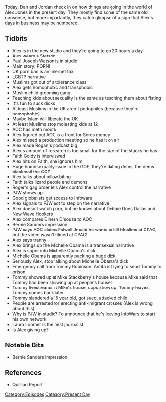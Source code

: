 {{Episode
    | title             = March 5-6, 2019
    | caption           = [https://knowledgefight.libsyn.com/knowledge-fight-march-5-6-2019 Listen to this episode on Libsyn]
    | episodeNumber     = 273
    | length            = 02:19:51
    | airDate           = March 8, 2019
    | coverageStartDate = March 5, 2019
    | coverageEndDate   = March 6, 2019
    | episodeType       = [[:Category:Present Day|Present Day]]
    | appearance        = [[Paul Joseph Watson]], [[Alexandria Ocasia-Cortes]], [[Faith Goldy]], [[Roger Stone]], [[dinesh d'souza]], [[Jerry Falwell Jr]], [[Michelle Obama]], [[Tommy Robinson]], [[Mike Stackberry]], [[Laura Loomer]]
    | oocDrop           = Tommy Robinson is a modern day Moses
    | previousEpisode   = [[272: December 20, 2012]]
    | nextEpisode       = [[274: Ask Alex Anything]]
}}

{{Stub}}

Today, Dan and Jordan check in on how things are going in the world of Alex Jones in the present day. They mostly find some of the same old nonsense, but more importantly, they catch glimpse of a sign that Alex's days in business may be numbered.

==Tidbits==

*Alex is in the new studio and they're going to go 20 hours a day
*Alex wears a Stetson
*Paul Joseph Watson is in studio
*Main story: PORN!
*UK porn ban is an internet tax
*LGBTP narrative
*Muslims got out of a tolerance class
*Alex gets homophobic and transphobic
*Muslim child grooming gang
*Teaching kids about sexuality is the same as teaching them about fisting
*It's fun to suck dicks
*At least Muslims in the UK aren't pedophiles (because they're homophobic)
*Maybe Islam will liberate the UK
*At least Muslims stop molesting kids at 12
*AOC has meth mouth
*Alex figured out AOC is a front for Soros money
*Alex missed a production meeting so he has it on air
*Alex made Rogan's podcast big
*Alex's amount of research is too small for the size of the stacks he has
*Faith Goldy is interviewed
*Alex hits on Faith, she ignores him
*Huge homosexuality issue in the GOP, they're dating dems, the dems blackmail the GOP
*Alex talks about pillow biting
*Faith talks lizard people and demons
*Roger's gag order lets Alex control the narrative
*PJW shows up
*Good globalists get access to Infowars
*Alex signals to PJW not to step on the narrative
*Alex doesn't watch porn, but he knows about Debbie Does Dallas and New Wave Hookers
*Alex compares Dinesh D'souza to AOC
*Bernie Sanders impression
*PJW says AOC claims Falwell Jr said he wants to kill Muslims at CPAC, but the video wasn't filmed at CPAC!
*Alex says tranny
*Alex brings up the Michelle Obama is a transexual narrative
*Alex is super into Michelle Obama's dick
*Michelle Obama is apparently packing a huge dick
*Seriously Alex, stop talking about Michelle Obama's dick
*Emergency call from Tommy Robinson: Antifa is trying to send Tommy to prison
*Tommy showed up at Mike Stackberry's house because Mike said that Tommy had been showing up at people's houses
*Tommy livestreams at Mike's house, cops show up, Tommy leaves, Tommy comes back later
*Tommy slandered a 15 year old, got sued, attacked child
*People are arrested for erecting anti-imigrant crosses (Alex is wrong about this)
*Why is PJW in studio? To announce that he's leaving InfoWars to start his own network
*Laura Loomer is the best journalist
*Is Alex giving up?

==Notable Bits==

*Bernie Sanders impression

==References==

*Quillian Report

[[Category:Episodes]]
[[Category:Present Day]]